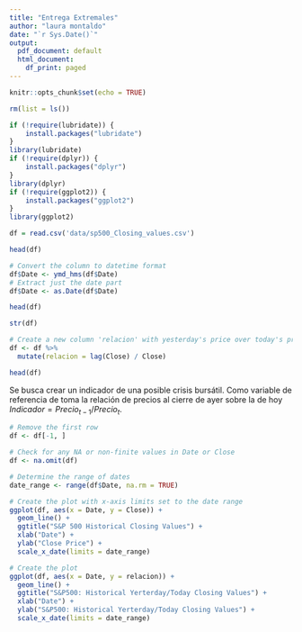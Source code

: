 ```yaml
---
title: "Entrega Extremales"
author: "laura montaldo"
date: "`r Sys.Date()`"
output:
  pdf_document: default
  html_document:
    df_print: paged
---
```


```r
knitr::opts_chunk$set(echo = TRUE)
```

```r
rm(list = ls())
```


```r
if (!require(lubridate)) {
    install.packages("lubridate")
}
library(lubridate)
if (!require(dplyr)) {
    install.packages("dplyr")
}
library(dplyr)
if (!require(ggplot2)) {
    install.packages("ggplot2")
}
library(ggplot2)
```


```r
df = read.csv('data/sp500_Closing_values.csv')
```


```r
head(df)
```


```r
# Convert the column to datetime format
df$Date <- ymd_hms(df$Date)
# Extract just the date part
df$Date <- as.Date(df$Date)
```

```r
head(df)
```


```r
str(df)
```


```r
# Create a new column 'relacion' with yesterday's price over today's price
df <- df %>%
  mutate(relacion = lag(Close) / Close)
```


```r
head(df)
```

Se busca crear un indicador de una posible crisis bursátil. Como variable de referencia de toma la relación de precios al cierre de ayer sobre la de hoy $Indicador=Precio_{t-1}/Precio_t$.


```r
# Remove the first row
df <- df[-1, ]
```


```r
# Check for any NA or non-finite values in Date or Close
df <- na.omit(df)

# Determine the range of dates
date_range <- range(df$Date, na.rm = TRUE)

# Create the plot with x-axis limits set to the date range
ggplot(df, aes(x = Date, y = Close)) +
  geom_line() +
  ggtitle("S&P 500 Historical Closing Values") +
  xlab("Date") +
  ylab("Close Price") +
  scale_x_date(limits = date_range)
```



```r
# Create the plot
ggplot(df, aes(x = Date, y = relacion)) +
  geom_line() +
  ggtitle("S&P500: Historical Yerterday/Today Closing Values") +
  xlab("Date") +
  ylab("S&P500: Historical Yerterday/Today Closing Values") +
  scale_x_date(limits = date_range)
```




